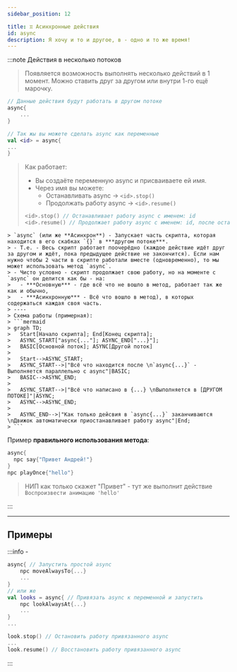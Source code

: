 ```yaml
---
sidebar_position: 12

title: ♊ Асинхронные действия
id: async
description: Я хочу и то и другое, в - одно и то же время!
---
```



:::note Действия в несколько потоков

<Tabs>
  <TabItem value="baseAsync" label="Простой async" attributes={{className: styles.def}}>

  > Появляется возможность выполнять несколько действий в 1 момент.
  > Можно ставить друг за другом или внутри 1-го ещё марочку.
  ```kts
  // Данные действия будут работать в другом потоке
  async{
      ...
  }
  ```
  </TabItem>
  <TabItem value="funcAsync" label="Функциональный async" attributes={{className: styles.def}}>

  ```kts
  // Так жы вы можете сделать async как переменные
  val <id> = async{
  ...
  }
  ```
  > Как работает:
  > - Вы создаёте переменную async и присваиваете ей имя.
  > - Через имя вы можете:
  >   - Останавливать async -> `<id>.stop()`
  >   - Продолжать работу async -> `<id>.resume()`
  > ```kts
  > <id>.stop() // Останавливает работу async с именем: id
  > <id>.resume() // Продолжает работу async с именем: id, после остановки
  > ```
  </TabItem>
  <TabItem value="howAsyncWork" label="Как работает async{} в целом?" attributes={{className: styles.def}}>

    > `async` (или же **Асинхрон**) - Запускает часть скрипта, которая находится в его скабках `{}` в ***другом потоке***.
    > - Т.е. - Весь скрипт работает поочерёдно (каждое действие идёт друг за другом и ждёт, пока предыдущее действие не закончится). Если нам нужно чтобы 2 части в скрипте работали вместе (одновременно), то мы может использовать метод `async`.
    > - Чисто условно - скрипт продолжает свою работу, но на моменте с `async` он делится как бы - на:
    >   - ***Основную*** - где всё что не вошло в метод, работает так же как и обычно,
    >   - ***Асинхронную*** - Всё что вошло в метод), в которых содержаться каждая своя часть.
    > ----
    > Схема работы (примерная):
    > ```mermaid
    > graph TD;
    >   Start[Начало скрипта]; End[Конец скрипта];
    >   ASYNC_START["async{..."]; ASYNC_END["...}"];
    >   BASIC[Основной поток]; ASYNC[Другой поток]
    >   
    >   Start-->ASYNC_START;
    >   ASYNC_START-->|"Всё что находится после \n`async{...}` - Выполняется параллельно с async"|BASIC;
    >   BASIC-->ASYNC_END;
    >   
    >   ASYNC_START-->|"Всё что написано в {...} \nВыполняется в [ДРУГОМ ПОТОКЕ]"|ASYNC;
    >   ASYNC-->ASYNC_END;
    >   
    >   ASYNC_END-->|"Как только дейсвия в `async{...}` заканчиваются \nДвижок автоматически приостанавливает работу async"|End;
    > ```
  
  Пример **правильного использования метода**:
  ```kts
  async{
    npc say{"Привет Андрей!"}    
  }
  npc playOnce{"hello"}
  ```
  > НИП как только скажет "Привет" - тут же выполнит действие `Воспроизвести анимацию 'hello'`
  
  </TabItem>
</Tabs>

:::

---

## Примеры
:::info -
```kts
async{ // Запустить простой async
    npc moveAlwaysTo{...}
    ...
}
// или же
val looks = async{ // Привязать async к переменной и запустить
    npc lookAlwaysAt{...}
    ...
}
...

look.stop() // Остановить работу привязанного async
...
look.resume() // Восстановить работу привязанного async
```
:::